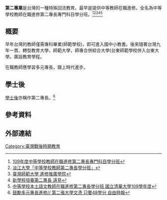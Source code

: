 '''第二專業'''是台灣的一種特殊回流教育。最早是提供中等教師在職進修。全名為中等學校教師在職進修第二專長專門科目學分班。<ref>[https://www.klgsh.kl.edu.tw/news/109%E5%B9%B4%E5%BA%A6%E4%B8%AD%E7%AD%89%E5%AD%B8%E6%A0%A1%E6%95%99%E5%B8%AB%E5%9C%A8%E8%81%B7%E9%80%B2%E4%BF%AE%E7%AC%AC%E4%BA%8C%E5%B0%88%E9%95%B7%E5%B0%88%E9%96%80%E7%A7%91%E7%9B%AE%E5%AD%B8/ 109年度中等學校教師在職進修第二專長專門科目學分班]</ref><ref>[https://www.csghs.tp.edu.tw/news/%E6%B7%A1%E6%B1%9F%E5%A4%A7%E5%AD%B8%E3%80%8C%E4%B8%AD%E7%AD%89%E5%AD%B8%E6%A0%A1%E6%95%99%E5%B8%AB%E7%AC%AC%E4%BA%8C%E5%B0%88%E9%95%B7%E5%AD%B8%E5%88%86%E7%8F%AD%E3%80%8D/ 淡江大學「中等學校教師第二專長學分班」]</ref><ref>[https://www.sce.ntnu.edu.tw/home/news/index.php?page=19 臺灣師範大學 進修推廣學院]</ref><ref>[https://www.gvm.com.tw/article/9348 新學程培養第二專長 遠見]</ref><ref>[http://gitll.site.nthu.edu.tw/p/412-1137-17232.php?Lang=zh-tw 中等學校本土語文教師在職進修第二專長學分班 國立清華大學109學年度]</ref>

==概要==
早年台灣的教師僅需專科畢業(師範學校)，即可進入國中小教書。後來隨著台灣九年一貫、轉型教育大學，師範大學，師專合併綜合大學(台東師範學校併入台東大學。廣設教育學程。

在職教師應學習多元專長，跟上時代進步。

==學士後==
[[深造文憑|學士後]]亦稱作第二專長。<ref>[https://news.ltn.com.tw/news/focus/paper/1197780 鼓勵多元專長進修// 第二張大學文憑 只要48學分 自由時報]</ref>

==參考資料==
{{reflist}}

==外部連結==

[[Category:臺灣戰後時期教育|Category:臺灣戰後時期教育]]